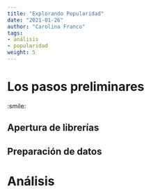 ```yaml
---
title: "Explorando Popularidad"
date: "2021-01-26"
author: "Carolina Franco"
tags:
- análisis
- popularidad
weight: 5
---
```


# Los pasos preliminares

:smile:

## Apertura de librerías

## Preparación de datos

# Análisis
